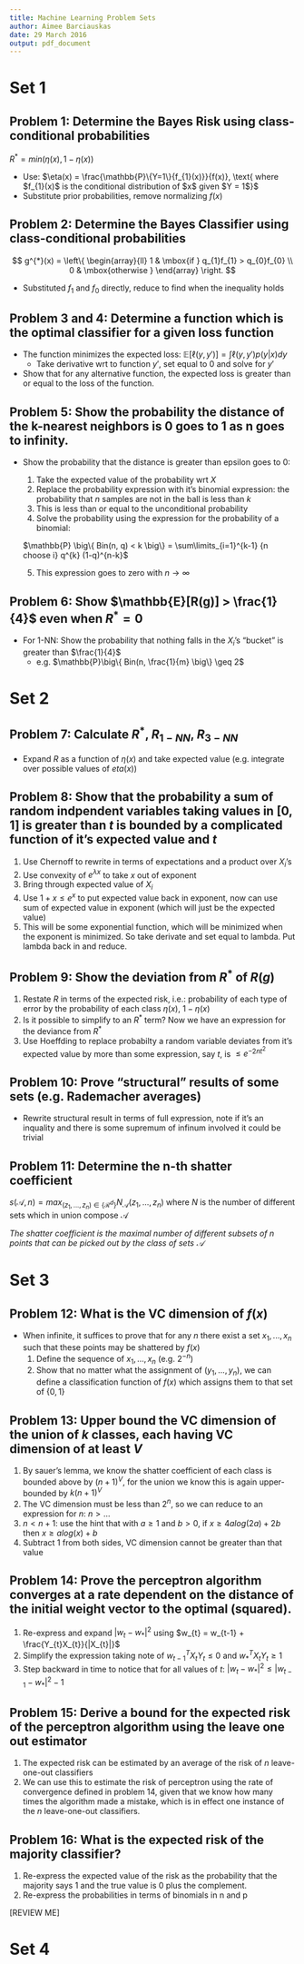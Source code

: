 ```yaml
---
title: Machine Learning Problem Sets
author: Aimee Barciauskas
date: 29 March 2016
output: pdf_document
---
```


# Set 1

## Problem 1: Determine the Bayes Risk using class-conditional probabilities

$R^{*} = min(\eta(x), 1-\eta(x))$

* Use: $\eta(x) = \frac{\mathbb{P}\{Y=1\}{f_{1}(x)}}{f(x)}, \text{ where $f_{1}(x)$ is the conditional distribution of $x$ given $Y = 1$}$
* Substitute prior probabilities, remove normalizing $f(x)$

## Problem 2: Determine the Bayes Classifier using class-conditional probabilities

$$
g^{*}(x) =
\left\{
  \begin{array}{ll}
    1  & \mbox{if } q_{1}f_{1} > q_{0}f_{0} \\
    0 & \mbox{otherwise }
  \end{array}
\right.
$$

* Substituted $f_{1}$ and $f_{0}$ directly, reduce to find when the inequality holds

## Problem 3 and 4: Determine a function which is the optimal classifier for a given loss function

* The function minimizes the expected loss: $\mathbb{E} [\ell(y,y')] = \int \ell(y,y') p(y|x) dy$
    * Take derivative wrt to function $y'$, set equal to 0 and solve for $y'$
* Show that for any alternative function, the expected loss is greater than or equal to the loss of the function.

## Problem 5: Show the probability the distance of the k-nearest neighbors is 0 goes to 1 as n goes to infinity.

* Show the probability that the distance is greater than epsilon goes to 0:
    1. Take the expected value of the probability wrt $X$
    2. Replace the probability expression with it's binomial expression: the probability that $n$ samples are not in the ball is less than $k$
    3. This is less than or equal to the unconditional probability
    4. Solve the probability using the expression for the probability of a binomial:

    $\mathbb{P} \big\{ Bin(n, q) < k \big\} = \sum\limits_{i=1}^{k-1} {n choose i} q^{k} (1-q)^{n-k}$

    5. This expression goes to zero with $n \to \infty$

## Problem 6: Show $\mathbb{E}[R(g)] > \frac{1}{4}$ even when $R^{*} = 0$

* For 1-NN: Show the probability that nothing falls in the $X_{i}$'s "bucket" is greater than $\frac{1}{4}$
    * e.g. $\mathbb{P}\big\{ Bin(n, \frac{1}{m} \big\} \geq 2$


# Set 2

## Problem 7: Calculate $R^{*}$, $R_{1-NN}$, $R_{3-NN}$

* Expand $R$ as a function of $\eta(x)$ and take expected value (e.g. integrate over possible values of $eta(x)$)

## Problem 8: Show that the probability a sum of random indpendent variables taking values in $[0,1]$ is greater than $t$ is bounded by a complicated function of it's expected value and $t$

1. Use Chernoff to rewrite in terms of expectations and a product over $X_{i}$'s
2. Use convexity of $e^{\lambda x}$ to take $x$ out of exponent
3. Bring through expected value of $X_{i}$
4. Use $1+x \leq e^{x}$ to put expected value back in exponent, now can use sum of expected value in exponent (which will just be the expected value)
5. This will be some exponential function, which will be minimized when the exponent is minimized. So take derivate and set equal to lambda. Put lambda back in and reduce.

## Problem 9: Show the deviation from $R^{*}$ of $R(g)$

1. Restate $R$ in terms of the expected risk, i.e.: probability of each type of error by the probability of each class $\eta(x)$, $1 - \eta(x)$
2. Is it possible to simplify to an $R^{*}$ term? Now we have an expression for the deviance from $R^{*}$
3. Use Hoeffding to replace probabilty a random variable deviates from it's expected value by more than some expression, say $t$, is $\leq e^{-2nt^{2}}$

## Problem 10: Prove "structural" results of some sets (e.g. Rademacher averages)

* Rewrite structural result in terms of full expression, note if it's an inquality and there is some supremum of infinum involved it could be trivial

## Problem 11: Determine the n-th shatter coefficient

$s(\mathcal{A},n) = max_{(z_{1},...,z_{n}) \in \{\mathcal{R}^{d}\}} N_{\mathcal{A}}(z_{1},...,z_{n}) \text{ where $N$ is the number of different sets which in union compose $\mathcal{A}$}$

*The shatter coefficient is the maximal number of different subsets of n points that can be picked out by the class of sets $\mathcal{A}$*

# Set 3

## Problem 12: What is the VC dimension of $f(x)$

* When infinite, it suffices to prove that for any $n$ there exist a set $x_{1},...,x_{n}$ such that these points may be shattered by $f(x)$
    1. Define the sequence of $x_{1},...,x_{n}$ (e.g. $2^{-n}$)
    2. Show that no matter what the assignment of $(y_{1}, ..., y_{n})$, we can define a classification function of $f(x)$ which assigns them to that set of $\{0,1\}$

## Problem 13: Upper bound the VC dimension of the union of $k$ classes, each having VC dimension of at least $V$

1. By sauer's lemma, we know the shatter coefficient of each class is bounded above by $(n+1)^{V}$, for the union we know this is again upper-bounded by $k(n+1)^{V}$
2. The VC dimension must be less than $2^{n}$, so we can reduce to an expression for $n$: $n > ...$
3. $n < n+1$: use the hint that with $a \geq 1$ and $b > 0$, if $x \geq 4 a log(2a) + 2b$ then $x \geq a log(x) + b$
4. Subtract 1 from both sides, VC dimension cannot be greater than that value

## Problem 14: Prove the perceptron algorithm converges at a rate dependent on the distance of the initial weight vector to the optimal (squared).

1. Re-express and expand $|w_{t} - w_{*}|^{2}$ using $w_{t} = w_{t-1} + \frac{Y_{t}X_{t}}{|X_{t}|}$
2. Simplify the expression taking note of $w_{t-1}^{T}X_{t}Y_{t} \leq 0$ and $w_{*}^{T}X_{t}Y_{t} \geq 1$
3. Step backward in time to notice that for all values of $t$: $|w_{t} - w_{*}|^{2} \leq |w_{t-1} - w_{*}|^{2} - 1$

## Problem 15: Derive a bound for the expected risk of the perceptron algorithm using the leave one out estimator

1. The expected risk can be estimated by an average of the risk of $n$ leave-one-out classifiers
2. We can use this to estimate the risk of perceptron using the rate of convergence defined in problem 14, given that we know how many times the algorithm made a mistake, which is in effect one instance of the $n$ leave-one-out classifiers.

## Problem 16: What is the expected risk of the majority classifier?

1. Re-express the expected value of the risk as the probability that the majority says 1 and the true value is 0 plus the complement.
2. Re-express the probabilities in terms of binomials in n and p

[REVIEW ME]

# Set 4




